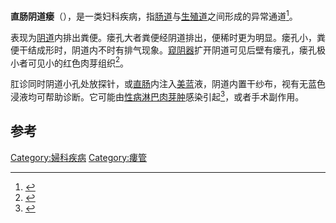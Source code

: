 {{Infobox disease
 | Name           = 直肠阴道瘘
 | Image          = Rectovestibular fistula in females.jpg
 | Caption        = 直肠阴道瘘
 | DiseasesDB     = 32573
 | ICD10          = {{ICD10|N|82|3|n|80}}, {{ICD10|Q|52|2|q|50}}
 | ICD9           = {{ICD9|619.1}}
 | ICDO           = 
 | OMIM           = 
 | MedlinePlus    = 
 | eMedicineSubj  = med
 | eMedicineTopic = 2745
 | MeshID         = D012006
}}
'''直肠阴道瘘'''（{{lang-en|Rectovaginal fistula}}），是一类妇科疾病，指[[肠道|肠道]]与[[生殖道|生殖道]]之间形成的异常通道<ref name="pmid16221302">{{cite journal |author=Kumaran SS, Palanivelu C, Kavalakat AJ, Parthasarathi R, Neelayathatchi M |title=Laparoscopic repair of high rectovaginal fistula: Is it technically feasible? |journal=BMC Surg |volume=5 |pages=20 |year=2005 |pmid=16221302 |pmc=1266383 |doi=10.1186/1471-2482-5-20 |url=http://www.biomedcentral.com/1471-2482/5/20 |access-date=2014-08-30 |archive-date=2015-11-04 |archive-url=https://web.archive.org/web/20151104190216/http://www.biomedcentral.com/1471-2482/5/20 |dead-url=no }}</ref>。

表现为[[阴道|阴道]]内排出粪便。瘘孔大者粪便经阴道排出，便稀时更为明显。瘘孔小，粪便干结成形时，阴道内不时有排气现象。[[窥阴器|窥阴器]]扩开阴道可见后壁有瘘孔，瘘孔极小者可见小的红色肉芽组织<ref>{{cite journal|last=Landry|first=E|coauthors=Frajzyngier, V; Ruminjo, J; Asiimwe, F; Barry, TH; Bello, A; Danladi, D; Ganda, SO; Idris, S; Inoussa, M; Kanoma, B; Lynch, M; Mussell, F; Podder, DC; Wali, A; Mielke, E; Barone, MA|title=Profiles and experiences of women undergoing genital fistula repair: findings from five countries.|journal=Global public health|date=2013|volume=8|issue=8|pages=926-42|doi=10.1080/17441692.2013.824018|pmid=23947903|pmc=3805436}}</ref>。

肛诊同时阴道小孔处放探针，或[[直肠|直肠]]内注入[[美蓝|美蓝]]液，阴道内置干纱布，视有无蓝色浸液均可帮助诊断。它可能由[[性病淋巴肉芽肿|性病淋巴肉芽肿]]感染引起<ref name="pmid10449269">{{cite journal |author=Lynch CM, Felder TL, Schwandt RA, Shashy RG |title=Lymphogranuloma venereum presenting as a rectovaginal fistula |journal=Infect Dis Obstet Gynecol |volume=7 |issue=4 |pages=199–201 |year=1999 |pmid=10449269 |pmc=1784745 |doi=10.1155/S1064744999000344}}</ref>，或者手术副作用。

==参考==
{{reflist}}
{{女性盆腔和生殖器疾病}}

[[Category:婦科疾病|Category:婦科疾病]]
[[Category:瘻管|Category:瘻管]]